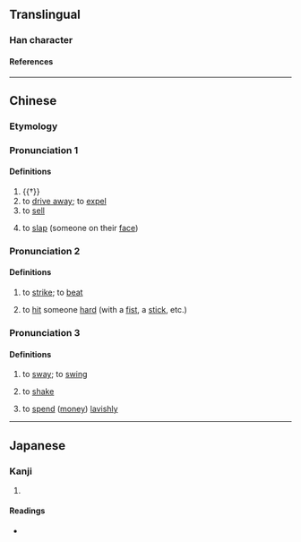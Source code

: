 {{character info/new}}
==Translingual==

===Han character===
{{Han char|rn=64|rad=手|as=09|sn=12|four=57020|canj=QPYR|ids=⿰扌訇}}

====References====
{{Han ref|kx=0441.070|dkj=12329|dj=0792.030|hdz=31922.060|uh=63C8}}

----

==Chinese==

===Etymology===
{{rfe|zh|all related? Hakka 拂 (fin) seems to be cognate with Cantonese fing6}}

===Pronunciation 1===
{{zh-forms|alt=轟-“to drive away”,封-Min Nan}}
{{zh-pron
|m=hōng
|c=gwang1
|mn=hong
|mc=y
|oc=y
|cat=v
}}

====Definitions====
{{zh-hanzi}}

# {{†}} {{lb|zh|onomatopoeia}} {{n-g|The sound of a strike.}}
# to [[drive away]]; to [[expel]]
# to [[sell]]
# {{lb|zh|Min Nan}} to [[slap]] (someone on their [[face]])

===Pronunciation 2===
{{zh-forms}}
{{zh-pron
|m=hóng
|c=fang4,fang6
|cat=v
}}

====Definitions====
{{zh-hanzi}}

# {{lb|zh|literary}} to [[strike]]; to [[beat]]
# {{lb|zh|Cantonese}} to [[hit]] someone [[hard]] (with a [[fist]], a [[stick]], etc.)

===Pronunciation 3===
{{zh-forms|alt=捹,𢫕,fing}}
{{zh-pron
|c=fing6,fang6
|cat=v
}}
{{attn|zh|fing1?}}

====Definitions====
{{zh-hanzi}}

# {{lb|zh|Cantonese}} to [[sway]]; to [[swing]]
# {{lb|zh|Cantonese}} to [[shake]]
# {{lb|zh|Cantonese|figurative}} to [[spend]] ([[money]]) [[lavishly]]
#: {{zh-x|將 啲 錢 亂咁 揈{fing6}|to waste money; to spend money recklessly|C}}

----

==Japanese==

===Kanji===
{{ja-kanji|grade=|rs=手09}}

# {{defn|lang=ja|sort=手09}}

====Readings====
* {{ja-readings|on=[[こう]] (kō), [[けん]] (ken), [[きく]] (kiku)|kun=[[うつ]] (utsu)}}